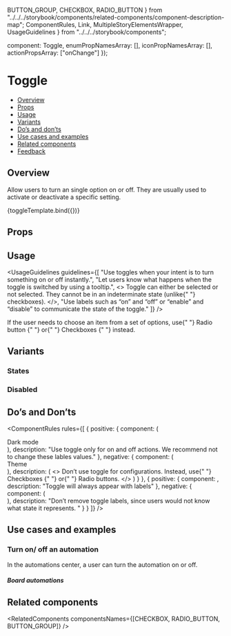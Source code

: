   BUTTON_GROUP,
  CHECKBOX,
  RADIO_BUTTON
} from "../../../storybook/components/related-components/component-description-map";
  ComponentRules,
  Link,
  MultipleStoryElementsWrapper,
  UsageGuidelines
} from "../../../storybook/components";

  component: Toggle,
  enumPropNamesArray: [],
  iconPropNamesArray: [],
  actionPropsArray: ["onChange"]
});

<Meta title="Inputs/Toggle" component={Toggle} argTypes={metaSettings.argTypes} decorators={metaSettings.decorators} />

<!--- Component template -->


<!--- Component documentation -->

# Toggle

- [Overview](#overview)
- [Props](#props)
- [Usage](#usage)
- [Variants](#variants)
- [Do’s and don’ts](#dos-and-donts)
- [Use cases and examples](#use-cases-and-examples)
- [Related components](#related-components)
- [Feedback](#feedback)

## Overview

Allow users to turn an single option on or off. They are usually used to activate or deactivate a specific setting.

<Canvas>
  <Story name="Overview">{toggleTemplate.bind({})}</Story>
</Canvas>

## Props

<ArgsTable story="Overview" />

## Usage

<UsageGuidelines
  guidelines={[
    "Use toggles when your intent is to turn something on or off instantly.",
    "Let users know what happens when the toggle is switched by using a tooltip.",
    <>
      Toggle can either be selected or not selected. They cannot be in an indeterminate state (unlike{" "}
      <Link href="/?path=/docs/inputs-checkbox--overview">checkboxes</Link>).
    </>,
    "Use labels such as “on” and “off” or “enable” and “disable” to communicate the state of the toggle."
  ]}
/>

<Tip>
  If the user needs to choose an item from a set of options, use{" "}
  <Link href="/?path=/docs/inputs-radio-button--overview" size={Link.sizes.SMALL} withoutSpacing>
    Radio button
  </Link>{" "}
  or{" "}
  <Link href="/?path=/docs/inputs-checkbox--overview" size={Link.sizes.SMALL} withoutSpacing>
    Checkboxes
  </Link>{" "}
  instead.
</Tip>

## Variants

### States

<Canvas>
  <Story name="States">
    <MultipleStoryElementsWrapper className="monday-storybook-toggle_column">
      <Toggle isDefaultSelected={false} />
      <Toggle />
    </MultipleStoryElementsWrapper>
  </Story>
</Canvas>

### Disabled

<Canvas>
  <Story name="Disabled">
    <MultipleStoryElementsWrapper className="monday-storybook-toggle_column">
      <Toggle isDefaultSelected={false} disabled />
      <Toggle disabled />
    </MultipleStoryElementsWrapper>
  </Story>
</Canvas>

## Do’s and Don’ts

<ComponentRules
  rules={[
    {
      positive: {
        component: (
          <div className="monday-storybook-toggle_row">
            Dark mode <Toggle />
          </div>
        ),
        description: "Use toggle only for on and off actions. We recommend not to change these lables values."
      },
      negative: {
        component: (
          <div className="monday-storybook-toggle_row">
            Theme <Toggle offOverrideText="Light mode" onOverrideText="Dark mode" />
          </div>
        ),
        description: (
          <>
            Don’t use toggle for configurations. Instead, use{" "}
            <Link href="/?path=/docs/inputs-checkbox--overview" withoutSpacing>
              Checkboxes
            </Link>{" "}
            or{" "}
            <Link href="/?path=/docs/inputs-radio-button--overview" withoutSpacing>
              Radio buttons.
            </Link>
          </>
        )
      }
    },
    {
      positive: {
        component: <Toggle />,
        description: "Toggle will always appear with labels"
      },
      negative: {
        component: (
          <div className="monday-storybook-toggle_column">
            <Toggle offOverrideText="" />
            <Toggle areLabelsHidden />
          </div>
        ),
        description: "Don’t remove toggle labels, since users would not know what state it represents. "
      }
    }
  ]}
/>

## Use cases and examples

### Turn on/ off an automation

In the automations center, a user can turn the automation on or off.

<Canvas>
  <Story name="Turn on/ off an automation">
    <h5>Board automations</h5>
    <Toggle />
  </Story>
</Canvas>

## Related components

<RelatedComponents componentsNames={[CHECKBOX, RADIO_BUTTON, BUTTON_GROUP]} />
